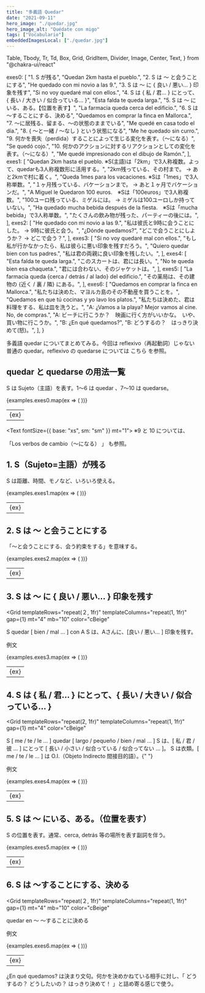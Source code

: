 ```yaml
---
title: "多義語 Quedar"
date: "2021-09-11"
hero_image: "./quedar.jpg"
hero_image_alt: "Quédate con migo"
tags: ["Vocabulario"]
embeddedImagesLocal: ["./quedar.jpg"]
---
```


  Table,
  Tbody,
  Tr,
  Td,
  Box,
  Grid,
  GridItem,
  Divider,
  Image,
  Center,
  Text,
} from "@chakra-ui/react"

  exes0: [
    "1. S が残る",
    "Quedan 2km hasta el pueblo.",
    "2. S は 〜 と会うことにする",
    "He quedado con mi novio a las 9.",
    "3. S は 〜 に { 良い / 悪い… } 印象を残す",
    "Si no voy quedaré mal con ellos.",
    "4. S は { 私 / 君… } にとって、{ 長い / 大きい / 似合っている… }",
    "Esta falda te queda larga.",
    "5. S は 〜 にいる、ある。【位置を表す】",
    "La farmacia queda cerca del edificio.",
    "6. S は 〜することにする、決める",
    "Quedamos en comprar la finca en Mallorca.",
    "7. 〜に居残る、留まる、〜の状態のままでいる",
    "Me quedé en casa todo el día.",
    "8. { 〜と一緒 / 〜なし } という状態になる",
    "Me he quedado sin curro.",
    "9. 何かを喪失（perdida）することによって生じる変化を表す。（〜になる）",
    "Se quedó cojo.",
    "10. 何かのアクションに対するリアクションとしての変化を表す。（〜になる）",
    "Me quedé impresionado con el dibujo de Ramón.",
  ],
  exes1: [
    "Quedan 2km hasta el pueblo. ※S(主語)は「2km」で3人称複数。よって、quedarも3人称複数形に活用する。",
    "2km残っている、その村まで。 → あと2kmで村に着く。",
    "Queda 1mes para los vacaciones. ※Sは「1mes」で3人称単数。",
    "１ヶ月残っている、バケーションまで。 → あと１ヶ月でバケーションだ。",
    "A Miguel le Quedaron 100 euros.　※Sは「100euros」で3人称複数。",
    "100ユーロ残っている、ミゲルには。 → ミゲルは100ユーロしか持っていない。",
    "Ha quedado mucha bebida después de la fiesta.　※Sは「mucha bebida」で3人称単数。",
    "たくさんの飲み物が残った、パーティーの後には。",
  ],
  exes2: [
    "He quedado con mi novio a las 9.",
    "私は彼氏と9時に会うことにした。 → 9時に彼氏と会う。",
    "¿Dónde quedamos?",
    "どこで会うことにしようか？ → どこで会う？",
  ],
  exes3: [
    "Si no voy quedaré mal con ellos.",
    "もし私が行かなかったら、私は彼らに悪い印象を残すだろう。",
    "Quiero quedar bien con tus padres.",
    "私は君の両親に良い印象を残したい。",
  ],
  exes4: [
    "Esta falda te queda larga.",
    "このスカートは、君には長い。",
    "No te queda bien esa chaqueta.",
    "君には合わない、そのジャケットは。",
  ],
  exes5: [
    "La farmacia queda {cerca / detrás / al lado} del edificio.",
    "その薬局は、その建物の {近く / 裏 / 隣} にある。",
  ],
  exes6: [
    "Quedamos en comprar la finca en Mallorca.",
    "私たちは決めた、マヨルカ島のその不動産を買うことを。",
    "Quedamos en que tú cocinas y yo lavo los platos.",
    "私たちは決めた、君は料理をする、私は皿を洗うと。",
    "A: ¿Vamos a la playa? Mejor vamos al cine. No, de compras.",
    "A: ビーチに行こうか？　映画に行く方がいいかな。　いや、買い物に行こうか。",
    "B: ¿En qué quedamos?",
    "B: どうするの？　はっきり決めて(怒)。",
  ],
}

<Box>
  <GatsbyImage alt="Quédate con migo" image={getImage(props.localImages[0])} />
</Box>

<Text mt="28">
  多義語 quedar についてまとめてみる。今回は reflexivo（再起動詞）じゃない普通の
  quedar。reflexivo の quedarse については
  <Link to="/quedarse">
    <span style={{ color: "#A293C2" }}>こちら</span>
  </Link>
  を参照。
</Text>

## quedar と quedarse の用法一覧

S は Sujeto（主語）を表す。1〜6 は quedar 、7〜10 は quedarse。

<Table variant="striped" colorScheme="yellow" mt="4" mb="3">
  <Tbody>
    {examples.exes0.map(ex => (
      <Tr key={ex}>
        <Td>{ex}</Td>
      </Tr>
    ))}
  </Tbody>
</Table>

<Text fontSize={{ base: "xs", sm: "sm" }} mt="1">
  ※9 と 10 については、
  <Link to="/pasiva">
    <span style={{ color: "#A293C2" }}>
      「Los verbos de cambio（〜になる） 」
    </span>
  </Link>
  も参照。
</Text>

## 1. S（Sujeto=主語）が残る

S は距離、時間、モノなど、いろいろ使える。

<Table variant="striped" colorScheme="blackAlpha" mt="4" mb="3">
  <Tbody>
    {examples.exes1.map(ex => (
      <Tr key={ex}>
        <Td>{ex}</Td>
      </Tr>
    ))}
  </Tbody>
</Table>

## 2. S は 〜 と会うことにする

「〜と会うことにする、会う約束をする」を意味する。

<Table variant="striped" colorScheme="blackAlpha" mt="4" mb="3">
  <Tbody>
    {examples.exes2.map(ex => (
      <Tr key={ex}>
        <Td>{ex}</Td>
      </Tr>
    ))}
  </Tbody>
</Table>

## 3. S は 〜 に { 良い / 悪い… } 印象を残す

<Grid
  templateRows="repeat(２, 1fr)"
  templateColumns="repeat(1, 1fr)"
  gap={1}
  mt="4"
  mb="10"
  color="cBeige"
>
  <GridItem rowSpan={1} colSpan={1} bg="cRed" p="2">
    S quedar [ bien / mal … ] con A
  </GridItem>
  <GridItem rowSpan={1} colSpan={1} bg="cRed" p="2">
    S は、Aさんに、[良い / 悪い… ] 印象を残す。
  </GridItem>
</Grid>

例文

<Table variant="striped" colorScheme="blackAlpha" mt="4" mb="3">
  <Tbody>
    {examples.exes3.map(ex => (
      <Tr key={ex}>
        <Td>{ex}</Td>
      </Tr>
    ))}
  </Tbody>
</Table>

## 4. S は { 私 / 君… } にとって、{ 長い / 大きい / 似合っている… }

<Grid
  templateRows="repeat(2, 1fr)"
  templateColumns="repeat(1, 1fr)"
  gap={1}
  mt="4"
  color="cBeige"
>
  <GridItem rowSpan={1} colSpan={1} bg="cGreen" p="2">
    S [ me / te / le … ] quedar [ largo / pequeño / bien / mal … ]
  </GridItem>
  <GridItem rowSpan={1} colSpan={1} bg="cGreen" p="2">
    S は、[ 私 / 君 / 彼 … ] にとって [ 長い / 小さい / 似合っている /
    似合ってない … ]。
  </GridItem>
</Grid>

<Text mb="10">
  S は衣類。[ me / te / le … ] は O.I.（Objeto Indirecto 間接目的語）。{" "}
</Text>

例文

<Table variant="striped" colorScheme="blackAlpha" mt="4" mb="3">
  <Tbody>
    {examples.exes4.map(ex => (
      <Tr key={ex}>
        <Td>{ex}</Td>
      </Tr>
    ))}
  </Tbody>
</Table>

## 5. S は 〜 にいる、ある。（位置を表す）

S の位置を表す。通常、cerca, detrás 等の場所を表す副詞を伴う。

<Table variant="striped" colorScheme="blackAlpha" mt="10" mb="3">
  <Tbody>
    {examples.exes5.map(ex => (
      <Tr key={ex}>
        <Td>{ex}</Td>
      </Tr>
    ))}
  </Tbody>
</Table>

## 6. S は 〜することにする、決める

<Grid
  templateRows="repeat(２, 1fr)"
  templateColumns="repeat(1, 1fr)"
  gap={1}
  mt="4"
  mb="10"
  color="cBeige"
>
  <GridItem rowSpan={1} colSpan={1} bg="cBlue2" p="2">
    quedar en 〜
  </GridItem>
  <GridItem rowSpan={1} colSpan={1} bg="cBlue2" p="2">
    〜することに決める
  </GridItem>
</Grid>

例文

<Table variant="striped" colorScheme="blackAlpha" mt="4" mb="1">
  <Tbody>
    {examples.exes6.map(ex => (
      <Tr key={ex}>
        <Td>{ex}</Td>
      </Tr>
    ))}
  </Tbody>
</Table>
<Text fontSize={{ base: "xs", sm: "sm" }} mt="1">
  ¿En qué quedamos? は決まり文句。何かを決めかねている相手に対し、「
  どうするの？ どうしたいの？ はっきり決めて！ 」と詰め寄る感じで使う。
</Text>
